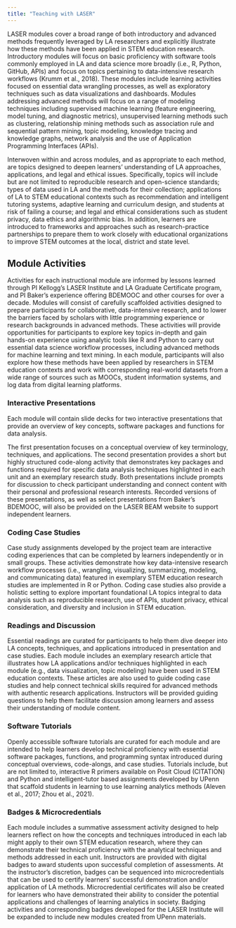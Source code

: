 ```yaml
---
title: "Teaching with LASER"
---
```


LASER modules cover a broad range of both introductory and advanced methods frequently leveraged by LA researchers and explicitly illustrate how these methods have been applied in STEM education research. Introductory modules will focus on basic proficiency with software tools commonly employed in LA and data science more broadly (i.e., R, Python, GitHub, APIs) and focus on topics pertaining to data-intensive research workflows (Krumm et al., 2018). These modules include learning activities focused on essential data wrangling processes, as well as exploratory techniques such as data visualizations and dashboards. Modules addressing advanced methods will focus on a range of modeling techniques including supervised machine learning (feature engineering, model tuning, and diagnostic metrics), unsupervised learning methods such as clustering, relationship mining methods such as association rule and sequential pattern mining, topic modeling, knowledge tracing and knowledge graphs, network analysis and the use of Application Programming Interfaces (APIs).

Interwoven within and across modules, and as appropriate to each method, are topics designed to deepen learners' understanding of LA approaches, applications, and legal and ethical issues. Specifically, topics will include but are not limited to reproducible research and open-science standards; types of data used in LA and the methods for their collection; applications of LA to STEM educational contexts such as recommendation and intelligent tutoring systems, adaptive learning and curriculum design, and students at risk of failing a course; and legal and ethical considerations such as student privacy, data ethics and algorithmic bias. In addition, learners are introduced to frameworks and approaches such as research-practice partnerships to prepare them to work closely with educational organizations to improve STEM outcomes at the local, district and state level.

## Module Activities

Activities for each instructional module are informed by lessons learned through PI Kellogg's LASER Institute and LA Graduate Certificate program, and PI Baker's experience offering BDEMOOC and other courses for over a decade. Modules will consist of carefully scaffolded activities designed to prepare participants for collaborative, data-intensive research, and to lower the barriers faced by scholars with little programming experience or research backgrounds in advanced methods. These activities will provide opportunities for participants to explore key topics in-depth and gain hands-on experience using analytic tools like R and Python to carry out essential data science workflow processes, including advanced methods for machine learning and text mining. In each module, participants will also explore how these methods have been applied by researchers in STEM education contexts and work with corresponding real-world datasets from a wide range of sources such as MOOCs, student information systems, and log data from digital learning platforms.

### **Interactive Presentations**

Each module will contain slide decks for two interactive presentations that provide an overview of key concepts, software packages and functions for data analysis.

The first presentation focuses on a conceptual overview of key terminology, techniques, and applications. The second presentation provides a short but highly structured code-along activity that demonstrates key packages and functions required for specific data analysis techniques highlighted in each unit and an exemplary research study. Both presentations include prompts for discussion to check participant understanding and connect content with their personal and professional research interests. Recorded versions of these presentations, as well as select presentations from Baker's BDEMOOC, will also be provided on the LASER BEAM website to support independent learners. 

### **Coding Case Studies**

Case study assignments developed by the project team are interactive coding experiences that can be completed by learners independently or in small groups. These activities demonstrate how key data-intensive research workflow processes (i.e., wrangling, visualizing, summarizing, modeling, and communicating data) featured in exemplary STEM education research studies are implemented in R or Python. Coding case studies also provide a holistic setting to explore important foundational LA topics integral to data analysis such as reproducible research, use of APIs, student privacy, ethical consideration, and diversity and inclusion in STEM education.

### **Readings and Discussion**

Essential readings are curated for participants to help them dive deeper into LA concepts, techniques, and applications introduced in presentation and case studies. Each module includes an exemplary research article that illustrates how LA applications and/or techniques highlighted in each module (e.g., data visualization, topic modeling) have been used in STEM education contexts. These articles are also used to guide coding case studies and help connect technical skills required for advanced methods with authentic research applications. Instructors will be provided guiding questions to help them facilitate discussion among learners and assess their understanding of module content.

### **Software Tutorials**

Openly accessible software tutorials are curated for each module and are intended to help learners develop technical proficiency with essential software packages, functions, and programming syntax introduced during conceptual overviews, code-alongs, and case studies. Tutorials include, but are not limited to, interactive R primers available on Posit Cloud (CITATION) and Python and intelligent-tutor based assignments developed by UPenn that scaffold students in learning to use learning analytics methods (Aleven et al., 2017; Zhou et al., 2021). 

### **Badges & Microcredentials**

Each module includes a summative assessment activity designed to help learners reflect on how the concepts and techniques introduced in each lab might apply to their own STEM education research, where they can demonstrate their technical proficiency with the analytical techniques and methods addressed in each unit. Instructors are provided with digital badges to award students upon successful completion of assessments. At the instructor's discretion, badges can be sequenced into microcredentials that can be used to certify learners' successful demonstration and/or application of LA methods. Microcredential certificates will also be created for learners who have demonstrated their ability to consider the potential applications and challenges of learning analytics in society. Badging activities and corresponding badges developed for the LASER Institute will be expanded to include new modules created from UPenn materials.
